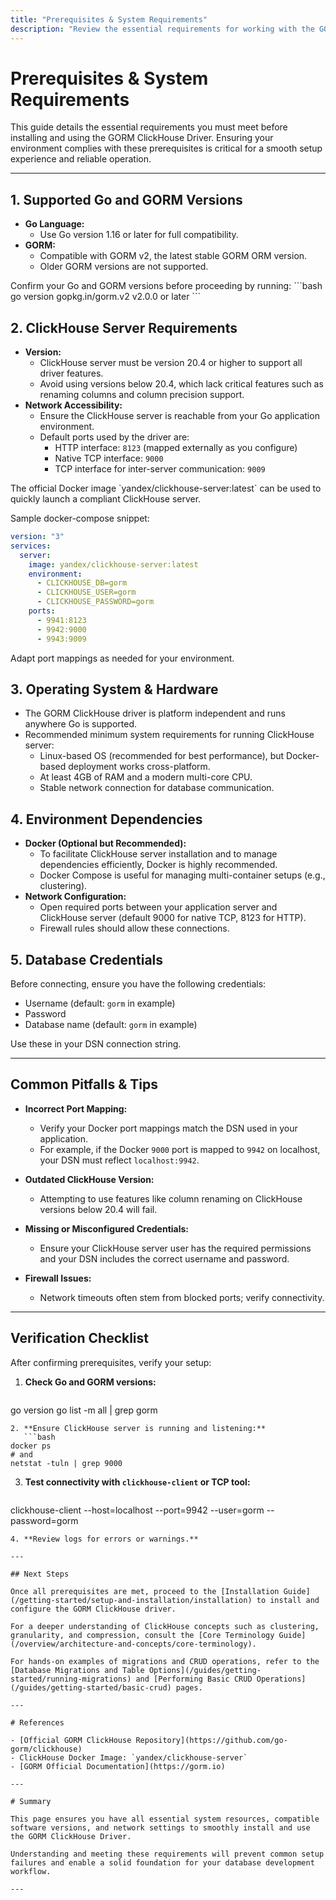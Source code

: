 ```yaml
---
title: "Prerequisites & System Requirements"
description: "Review the essential requirements for working with the GORM ClickHouse Driver, including supported Go versions, GORM compatibility, ClickHouse server requirements, and any mandatory environment dependencies. This is the foundation for a successful installation and usage experience."
---
```


# Prerequisites & System Requirements

This guide details the essential requirements you must meet before installing and using the GORM ClickHouse Driver. Ensuring your environment complies with these prerequisites is critical for a smooth setup experience and reliable operation.

---

## 1. Supported Go and GORM Versions

- **Go Language:**
  - Use Go version 1.16 or later for full compatibility.
- **GORM:**
  - Compatible with GORM v2, the latest stable GORM ORM version.
  - Older GORM versions are not supported.

<Tip>
Confirm your Go and GORM versions before proceeding by running:
```bash
go version
gopkg.in/gorm.v2 v2.0.0 or later
```
</Tip>

## 2. ClickHouse Server Requirements

- **Version:**
  - ClickHouse server must be version 20.4 or higher to support all driver features.
  - Avoid using versions below 20.4, which lack critical features such as renaming columns and column precision support.
- **Network Accessibility:**
  - Ensure the ClickHouse server is reachable from your Go application environment.
  - Default ports used by the driver are:
    - HTTP interface: `8123` (mapped externally as you configure)
    - Native TCP interface: `9000`
    - TCP interface for inter-server communication: `9009`

<Info>
The official Docker image `yandex/clickhouse-server:latest` can be used to quickly launch a compliant ClickHouse server.

Sample docker-compose snippet:
```yaml
version: "3"
services:
  server:
    image: yandex/clickhouse-server:latest
    environment:
      - CLICKHOUSE_DB=gorm
      - CLICKHOUSE_USER=gorm
      - CLICKHOUSE_PASSWORD=gorm
    ports:
      - 9941:8123
      - 9942:9000
      - 9943:9009
```
Adapt port mappings as needed for your environment.
</Info>

## 3. Operating System & Hardware

- The GORM ClickHouse driver is platform independent and runs anywhere Go is supported.
- Recommended minimum system requirements for running ClickHouse server:
  - Linux-based OS (recommended for best performance), but Docker-based deployment works cross-platform.
  - At least 4GB of RAM and a modern multi-core CPU.
  - Stable network connection for database communication.

## 4. Environment Dependencies

- **Docker (Optional but Recommended):**
  - To facilitate ClickHouse server installation and to manage dependencies efficiently, Docker is highly recommended.
  - Docker Compose is useful for managing multi-container setups (e.g., clustering).
- **Network Configuration:**
  - Open required ports between your application server and ClickHouse server (default 9000 for native TCP, 8123 for HTTP).
  - Firewall rules should allow these connections.

## 5. Database Credentials

Before connecting, ensure you have the following credentials:

- Username (default: `gorm` in example)
- Password
- Database name (default: `gorm` in example)

Use these in your DSN connection string.

---

## Common Pitfalls & Tips

- **Incorrect Port Mapping:**
  - Verify your Docker port mappings match the DSN used in your application.
  - For example, if the Docker `9000` port is mapped to `9942` on localhost, your DSN must reflect `localhost:9942`.

- **Outdated ClickHouse Version:**
  - Attempting to use features like column renaming on ClickHouse versions below 20.4 will fail.

- **Missing or Misconfigured Credentials:**
  - Ensure your ClickHouse server user has the required permissions and your DSN includes the correct username and password.

- **Firewall Issues:**
  - Network timeouts often stem from blocked ports; verify connectivity.

---

## Verification Checklist

After confirming prerequisites, verify your setup:

1. **Check Go and GORM versions:**
   ```bash
go version
go list -m all | grep gorm
```
2. **Ensure ClickHouse server is running and listening:**
   ```bash
docker ps
# and
netstat -tuln | grep 9000
```
3. **Test connectivity with `clickhouse-client` or TCP tool:**
   ```bash
clickhouse-client --host=localhost --port=9942 --user=gorm --password=gorm
```
4. **Review logs for errors or warnings.**

---

## Next Steps

Once all prerequisites are met, proceed to the [Installation Guide](/getting-started/setup-and-installation/installation) to install and configure the GORM ClickHouse driver.

For a deeper understanding of ClickHouse concepts such as clustering, granularity, and compression, consult the [Core Terminology Guide](/overview/architecture-and-concepts/core-terminology).

For hands-on examples of migrations and CRUD operations, refer to the [Database Migrations and Table Options](/guides/getting-started/running-migrations) and [Performing Basic CRUD Operations](/guides/getting-started/basic-crud) pages.

---

# References

- [Official GORM ClickHouse Repository](https://github.com/go-gorm/clickhouse)
- ClickHouse Docker Image: `yandex/clickhouse-server`
- [GORM Official Documentation](https://gorm.io)

---

# Summary

This page ensures you have all essential system resources, compatible software versions, and network settings to smoothly install and use the GORM ClickHouse Driver.

Understanding and meeting these requirements will prevent common setup failures and enable a solid foundation for your database development workflow.

---